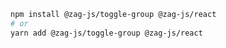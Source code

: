```bash
npm install @zag-js/toggle-group @zag-js/react
# or
yarn add @zag-js/toggle-group @zag-js/react
```
